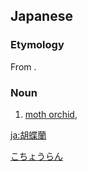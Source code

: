==Japanese==
{{ja-kanjitab|こ|ちょう|らん|yomi=o}}

===Etymology===
From {{compound|ja|胡蝶|蘭|tr1=kochō|tr2=ran|t1=butterfly|t2=orchid}}.

===Noun===
{{ja-noun|こちょうらん}}

# [[moth orchid]], {{taxlink|Phalaenopsis|genus|noshow=1}}

[[Category:ja:Flowers|こちょうらん]]

[[ja:胡蝶蘭]]